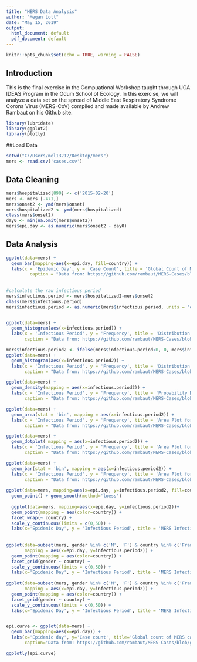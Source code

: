 ```yaml
---
title: "MERS Data Analysis"
author: "Megan Lott"
date: "May 15, 2019"
output:
  html_document: default
  pdf_document: default
---
```


```r
knitr::opts_chunk$set(echo = TRUE, warning = FALSE)
```

## Introduction

This is the final exercise in the Compuational Workshop taught through UGA IDEAS Program in the Odum School of Ecology. In this exercise, we will analyze a data set on the spread of Middle East Respiratory
Syndrome Corona Virus (MERS-CoV) compiled and made available by Andrew Rambaut on his Github site. 

```r
library(lubridate)
library(ggplot2)
library(plotly)
```


##Load Data 
```r
setwd("C:/Users/mel13212/Desktop/mers")
mers <- read.csv('cases.csv')
```


## Data Cleaning 
```r
mers$hospitalized[890] <- c('2015-02-20')
mers <- mers [-471,]
mers$onset2 <- ymd(mers$onset)
mers$hospitalized2 <- ymd(mers$hospitalized)
class(mers$onset2)
day0 <- min(na.omit(mers$onset2))
mers$epi.day <- as.numeric(mers$onset2 - day0)
```

## Data Analysis 
```r
ggplot(data=mers) + 
  geom_bar(mapping=aes(x=epi.day, fill=country)) + 
  labs(x = 'Epidemic Day', y = 'Case Count', title = 'Global Count of MERS Cases by Date of Symptom Onset', 
         caption = "Data from: https://github.com/rambaut/MERS-Cases/blob/gh-pages/data/cases.csv")
         
         
#calculate the raw infectious period
mers$infectious.period <- mers$hospitalized2-mers$onset2
class(mers$infectious.period)
mers$infectious.period <- as.numeric(mers$infectious.period, units = "days")


ggplot(data=mers) + 
  geom_histogram(aes(x=infectious.period)) + 
  labs(x = 'Infectious Period', y = 'Frequency', title = 'Distribution of Calculated MERS Infectious Period', 
       caption = "Data from: https://github.com/rambaut/MERS-Cases/blob/gh-pages/data/cases.csv")

mers$infectious.period2 <- ifelse(mers$infectious.period<0, 0, mers$infectious.period)
ggplot(data=mers) + 
  geom_histogram(aes(x=infectious.period2)) + 
  labs(x = 'Infectious Period', y = 'Frequency', title = 'Distribution of Calculated MERS Infectious Period (Positive Values Only)', 
       caption = "Data from: https://github.com/rambaut/MERS-Cases/blob/gh-pages/data/cases.csv")

ggplot(data=mers) + 
  geom_density(mapping = aes(x=infectious.period2)) + 
  labs(x = 'Infectious Period', y = 'Frequency', title = 'Probability Density of MERS Infectious Period (Positive Values Only)', 
       caption = "Data from: https://github.com/rambaut/MERS-Cases/blob/gh-pages/data/cases.csv")

ggplot(data=mers) + 
  geom_area(stat = 'bin', mapping = aes(x=infectious.period2)) + 
  labs(x = 'Infectious Period', y = 'Frequency', title = 'Area Plot for MERS Infectious Period (Positive Values Only)', 
       caption = "Data from: https://github.com/rambaut/MERS-Cases/blob/gh-pages/data/cases.csv")

ggplot(data=mers) + 
  geom_dotplot( mapping = aes(x=infectious.period2)) + 
  labs(x = 'Infectious Period', y = 'Frequency', title = 'Area Plot for MERS Infectious Period (Positive Values Only)', 
       caption = "Data from: https://github.com/rambaut/MERS-Cases/blob/gh-pages/data/cases.csv")

ggplot(data=mers) + 
  geom_bar(stat = 'bin', mapping = aes(x=infectious.period2)) + 
  labs(x = 'Infectious Period', y = 'Frequency', title = 'Area Plot for MERS Infectious Period (Positive Values Only)', 
       caption = "Data from: https://github.com/rambaut/MERS-Cases/blob/gh-pages/data/cases.csv")
       
ggplot(data=mers, mapping=aes(x=epi.day, y=infectious.period2, fill=country, color=country)) +
  geom_point() + geom_smooth(method='loess')
  
  ggplot(data=mers, mapping=aes(x=epi.day, y=infectious.period2))+
  geom_point(mapping = aes(color=country)) + 
  facet_wrap(~ country) + 
  scale_y_continuous(limits = c(0,50)) +
  labs(x='Epidemic Day', y = 'Infectious Period', title = 'MERS Infectious Period (Positive Values Only) Over Time', caption = "Data from: https://github.com/rambaut/MERS-Cases/blob/gh-pages/data/cases.csv")
  
  
ggplot(data=subset(mers, gender %in% c('M', 'F') & country %in% c('France', 'Iran', 'Italy', 'Jordan', 'KSA', 'Kuwait', 'Lebanon', 'Oman', 'Qatar', 'South Korea', 'Tunisia', 'UAE', 'UK', 'Yemen')), 
       mapping = aes(x=epi.day, y=infectious.period2)) +
  geom_point(mapping = aes(color=country)) + 
  facet_grid(gender ~ country) + 
  scale_y_continuous(limits = c(0,50)) +
  labs(x='Epidemic Day', y = 'Infectious Period', title = 'MERS Infectious Period by Gender and by Country (Positive Values Only) Over Time', caption = "Data from: https://github.com/rambaut/MERS-Cases/blob/gh-pages/data/cases.csv")
  
ggplot(data=subset(mers, gender %in% c('M', 'F') & country %in% c('France', 'Iran', 'Italy', 'Jordan', 'KSA', 'Kuwait', 'Lebanon', 'Oman', 'Qatar', 'South Korea', 'Tunisia', 'UAE', 'UK', 'Yemen')), 
       mapping = aes(x=epi.day, y=infectious.period2)) +
  geom_point(mapping = aes(color=country)) + 
  facet_grid(gender ~ country) + 
  scale_y_continuous(limits = c(0,50)) +
  labs(x='Epidemic Day', y = 'Infectious Period', title = 'MERS Infectious Period by Gender and by Country (Positive Values Only) Over Time', caption = "Data from: https://github.com/rambaut/MERS-Cases/blob/gh-pages/data/cases.csv")


epi.curve <- ggplot(data=mers) +
  geom_bar(mapping=aes(x=epi.day)) +
  labs(x='Epidemic day', y='Case count', title='Global count of MERS cases by date of symptom onset',
       caption="Data from: https://github.com/rambaut/MERS-Cases/blob/gh-pages/data/cases.csv")

ggplotly(epi.curve)

```
